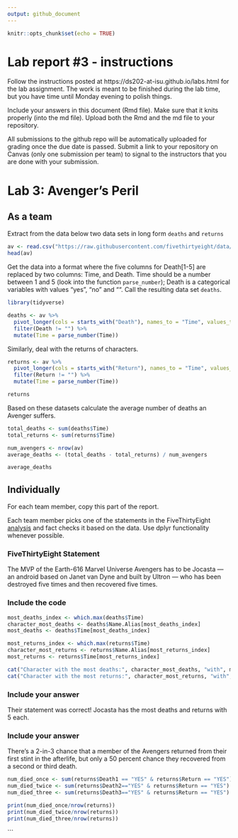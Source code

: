 ```yaml
---
output: github_document
---
```


<!-- README.md is generated from README.Rmd. Please edit the README.Rmd file -->


```r
knitr::opts_chunk$set(echo = TRUE)
```

# Lab report #3 - instructions

Follow the instructions posted at https://ds202-at-isu.github.io/labs.html for the lab assignment. The work is meant to be finished during the lab time, but you have time until Monday evening to polish things.

Include your answers in this document (Rmd file). Make sure that it knits properly (into the md file). Upload both the Rmd and the md file to your repository.  

All submissions to the github repo will be automatically uploaded for grading once the due date is passed.
Submit a link to your repository on Canvas (only one submission per team) to signal to the instructors that you are done with your submission.

# Lab 3: Avenger's Peril

## As a team

Extract from the data below two data sets in long form `deaths` and `returns`

```r
av <- read.csv("https://raw.githubusercontent.com/fivethirtyeight/data/master/avengers/avengers.csv", stringsAsFactors = FALSE)
head(av)
```

Get the data into a format where the five columns for Death[1-5] are replaced by two columns: Time, and Death. Time should be a number between 1 and 5 (look into the function `parse_number`); Death is a categorical variables with values "yes", "no" and "". Call the resulting data set `deaths`. 

``` r
library(tidyverse)

deaths <- av %>%
  pivot_longer(cols = starts_with("Death"), names_to = "Time", values_to = "Death") %>%
  filter(Death != "") %>%
  mutate(Time = parse_number(Time))
```

Similarly, deal with the returns of characters.

``` r
returns <- av %>%
  pivot_longer(cols = starts_with("Return"), names_to = "Time", values_to = "Return") %>%
  filter(Return != "") %>%
  mutate(Time = parse_number(Time))

returns
```

Based on these datasets calculate the average number of deaths an Avenger suffers.
```r
total_deaths <- sum(deaths$Time)
total_returns <- sum(returns$Time)

num_avengers <- nrow(av)
average_deaths <- (total_deaths - total_returns) / num_avengers

average_deaths
```

## Individually

For each team member, copy this part of the report. 

Each team member picks one of the statements in the FiveThirtyEight [analysis](https://fivethirtyeight.com/features/avengers-death-comics-age-of-ultron/) and fact checks it based on the data. Use dplyr functionality whenever possible.

### FiveThirtyEight Statement

The MVP of the Earth-616 Marvel Universe Avengers has to be Jocasta — an android based on Janet van Dyne and built by Ultron — who has been destroyed five times and then recovered five times.

### Include the code

```r
most_deaths_index <- which.max(deaths$Time)
character_most_deaths <- deaths$Name.Alias[most_deaths_index]
most_deaths <- deaths$Time[most_deaths_index]

most_returns_index <- which.max(returns$Time)
character_most_returns <- returns$Name.Alias[most_returns_index]
most_returns <- returns$Time[most_returns_index]

cat("Character with the most deaths:", character_most_deaths, "with", most_deaths, "deaths\n")
cat("Character with the most returns:", character_most_returns, "with", most_returns, "returns\n")
```

### Include your answer

Their statement was correct! Jocasta has the most deaths and returns with 5 each.

### Include your answer
There’s a 2-in-3 chance that a member of the Avengers returned from their first stint in the afterlife, but only a 50 percent chance they recovered from a second or third death.

```r
num_died_once <- sum(returns$Death1 == "YES" & returns$Return == "YES") #number of people who died once
num_died_twice <- sum(returns$Death2=="YES" & returns$Return == "YES")
num_died_three <- sum(returns$Death3=="YES" & returns$Return == "YES")

print(num_died_once/nrow(returns))
print(num_died_twice/nrow(returns))
print(num_died_three/nrow(returns))


```
```


